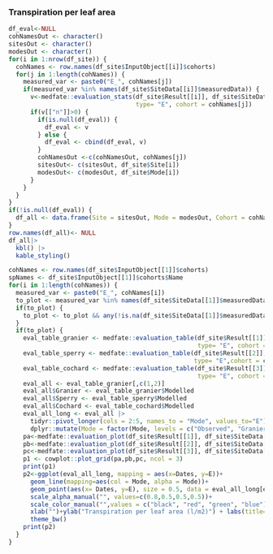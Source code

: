 ### Transpiration per leaf area

```r
df_eval<-NULL
cohNamesOut <- character()
sitesOut <- character()
modesOut <- character()
for(i in 1:nrow(df_site)) {
  cohNames <- row.names(df_site$InputObject[[i]]$cohorts)
  for(j in 1:length(cohNames)) {
    measured_var <- paste0("E_", cohNames[j])
    if(measured_var %in% names(df_site$SiteData[[i]]$measuredData)) {
      v<-medfate::evaluation_stats(df_site$Result[[i]], df_site$SiteData[[i]]$measuredData,
                                   type= "E", cohort = cohNames[j])
      if(v[["n"]]>0) {
        if(is.null(df_eval)) {
          df_eval <- v
        } else {
          df_eval <- cbind(df_eval, v)
        }
        cohNamesOut <-c(cohNamesOut, cohNames[j])
        sitesOut<- c(sitesOut, df_site$Site[i])
        modesOut<- c(modesOut, df_site$Mode[i])
      }
    }
  }
}
if(!is.null(df_eval)) {
  df_all <- data.frame(Site = sitesOut, Mode = modesOut, Cohort = cohNamesOut, t(df_eval))
}
row.names(df_all)<- NULL
df_all|> 
  kbl() |>
  kable_styling()
```


```r
cohNames <- row.names(df_site$InputObject[[1]]$cohorts)
spNames <- df_site$InputObject[[1]]$cohorts$Name
for(i in 1:length(cohNames)) {
  measured_var <- paste0("E_", cohNames[i])
  to_plot <- measured_var %in% names(df_site$SiteData[[1]]$measuredData)
  if(to_plot) {
    to_plot <- to_plot && any(!is.na(df_site$SiteData[[1]]$measuredData[[measured_var]]))
  }
  if(to_plot) {
    eval_table_granier <- medfate::evaluation_table(df_site$Result[[1]], df_site$SiteData[[1]]$measuredData, 
                                                    type= "E", cohort = cohNames[i])
    eval_table_sperry <- medfate::evaluation_table(df_site$Result[[2]], df_site$SiteData[[2]]$measuredData, 
                                                   type= "E",cohort = cohNames[i])
    eval_table_cochard <- medfate::evaluation_table(df_site$Result[[3]], df_site$SiteData[[3]]$measuredData, 
                                                    type= "E", cohort = cohNames[i])
    eval_all <- eval_table_granier[,c(1,2)]
    eval_all$Granier <- eval_table_granier$Modelled
    eval_all$Sperry <- eval_table_sperry$Modelled
    eval_all$Cochard <- eval_table_cochard$Modelled
    eval_all_long <- eval_all |>
      tidyr::pivot_longer(cols = 2:5, names_to = "Mode", values_to="E") |>
      dplyr::mutate(Mode = factor(Mode, levels = c("Observed", "Granier", "Sperry", "Cochard")))
    pa<-medfate::evaluation_plot(df_site$Result[[1]], df_site$SiteData[[1]]$measuredData, type= "E", plotType = "scatter", cohort = cohNames[i])+labs(subtitle="Granier")+xlab("Modelled E (l/m2)")+ylab("Observed E (l/m2)")
    pb<-medfate::evaluation_plot(df_site$Result[[2]], df_site$SiteData[[2]]$measuredData, type= "E", plotType = "scatter", cohort = cohNames[i])+labs(subtitle="Sperry", title="")+xlab("Modelled E (l/m2)")+ylab("Observed E (l/m2)")
    pc<-medfate::evaluation_plot(df_site$Result[[3]], df_site$SiteData[[3]]$measuredData, type= "E", plotType = "scatter", cohort = cohNames[i])+labs(subtitle="Cochard", title="")+xlab("Modelled E (l/m2)")+ylab("Observed E (l/m2)")
    p1 <- cowplot::plot_grid(pa,pb,pc, ncol = 3)
    print(p1)
    p2<-ggplot(eval_all_long, mapping = aes(x=Dates, y=E))+
      geom_line(mapping=aes(col = Mode, alpha = Mode))+
      geom_point(aes(x= Dates, y=E), size = 0.5, data = eval_all_long[eval_all_long$Mode=="Observed",])+
      scale_alpha_manual("", values=c(0.8,0.5,0.5,0.5))+
      scale_color_manual("",values = c("black", "red", "green", "blue"))+
      xlab("")+ylab("Transpiration per leaf area (l/m2)") + labs(title="")+
      theme_bw()
    print(p2)
  }
}
```
